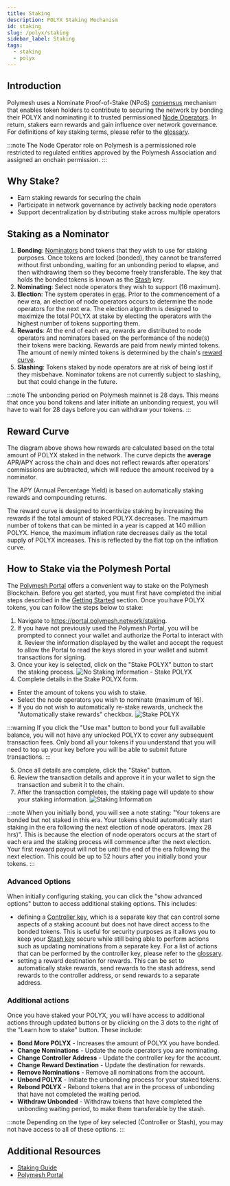 ```yaml
---
title: Staking
description: POLYX Staking Mechanism
id: staking
slug: /polyx/staking
sidebar_label: Staking
tags:
  - staking
  - polyx
---
```


## Introduction

Polymesh uses a Nominate Proof-of-Stake (NPoS) [consensus](/architecture#consensus) mechanism that enables token holders to contribute to securing the network by bonding their POLYX and nominating it to trusted permissioned [Node Operators](/glossary#node-operator). In return, stakers earn rewards and gain influence over network governance. For definitions of key staking terms, please refer to the [glossary](/glossary/#staking--node-operations).

:::note
The Node Operator role on Polymesh is a permissioned role restricted to regulated entities approved by the Polymesh Association and assigned an onchain permission.
:::

## Why Stake?

- Earn staking rewards for securing the chain
- Participate in network governance by actively backing node operators
- Support decentralization by distributing stake across multiple operators

## Staking as a Nominator

1. **Bonding**: [Nominators](/glossary#nominator) bond tokens that they wish to use for staking purposes. Once tokens are locked (bonded), they cannot be transferred without first unbonding, waiting for an unbonding period to elapse, and then withdrawing them so they become freely transferable. The key that holds the bonded tokens is known as the [Stash](/glossary#stash) key.
2. **Nominating**: Select node operators they wish to support (16 maximum).
3. **Election**: The system operates in [eras](/glossary#era). Prior to the commencement of a new era, an election of node operators occurs to determine the node operators for the next era. The election algorithm is designed to maximize the total POLYX at stake by electing the operators with the highest number of tokens supporting them.
4. **Rewards**: At the end of each era, rewards are distributed to node operators and nominators based on the performance of the node(s) their tokens were backing. Rewards are paid from newly minted tokens. The amount of newly minted tokens is determined by the chain's [reward curve](#reward-curve).
5. **Slashing**: Tokens staked by node operators are at risk of being lost if they misbehave. Nominator tokens are not currently subject to slashing, but that could change in the future.

:::note
The unbonding period on Polymesh mainnet is 28 days. This means that once you bond tokens and later initiate an unbonding request, you will have to wait for 28 days before you can withdraw your tokens.
:::

## Reward Curve

<RewardCurve />

The diagram above shows how rewards are calculated based on the total amount of POLYX staked in the network. The curve depicts the **average** APR/APY across the chain and does not reflect rewards after operators' commissions are subtracted, which will reduce the amount received by a nominator.

The APY (Annual Percentage Yield) is based on automatically staking rewards and compounding returns.

The reward curve is designed to incentivize staking by increasing the rewards if the total amount of staked POLYX decreases. The maximum number of tokens that can be minted in a year is capped at 140 million POLYX. Hence, the maximum inflation rate decreases daily as the total supply of POLYX increases. This is reflected by the flat top on the inflation curve.

## How to Stake via the Polymesh Portal

The [Polymesh Portal](https://portal.polymesh.network/) offers a convenient way to stake on the Polymesh Blockchain. Before you get started, you must first have completed the initial steps described in the [Getting Started](/getting-started/) section. Once you have POLYX tokens, you can follow the steps below to stake:

1. Navigate to https://portal.polymesh.network/staking.
2. If you have not previously used the Polymesh Portal, you will be prompted to connect your wallet and authorize the Portal to interact with it. Review the information displayed by the wallet and accept the request to allow the Portal to read the keys stored in your wallet and submit transactions for signing.
3. Once your key is selected, click on the "Stake POLYX" button to start the staking process.
   ![No Staking Information - Stake POLYX](images/staking/no-staking-information.png)
4. Complete details in the Stake POLYX form.

- Enter the amount of tokens you wish to stake.
- Select the node operators you wish to nominate (maximum of 16).
- If you do not wish to automatically re-stake rewards, uncheck the "Automatically stake rewards" checkbox.
  ![Stake POLYX](images/staking/stake-polyx.png)

:::warning
If you click the "Use max" button to bond your full available balance, you will not have any unlocked POLYX to cover any subsequent transaction fees. Only bond all your tokens if you understand that you will need to top up your key before you will be able to submit future transactions.
:::

5. Once all details are complete, click the "Stake" button.
6. Review the transaction details and approve it in your wallet to sign the transaction and submit it to the chain.
7. After the transaction completes, the staking page will update to show your staking information.
   ![Staking Information](images/staking/staking-account-details.png)

:::note
When you initially bond, you will see a note stating:
"Your tokens are bonded but not staked in this era. Your tokens should automatically start staking in the era following the next election of node operators. (max 28 hrs)".
This is because the election of node operators occurs at the start of each era and the staking process will commence after the next election. Your first reward payout will not be until the end of the era following the next election. This could be up to 52 hours after you initially bond your tokens.
:::

### Advanced Options

When initially configuring staking, you can click the "show advanced options" button to access additional staking options.
This includes:

- defining a [Controller key](/glossary#controller), which is a separate key that can control some aspects of a staking account but does not have direct access to the bonded tokens. This is useful for security purposes as it allows you to keep your [Stash key](/glossary#stash) secure while still being able to perform actions such as updating nominations from a separate key. For a list of actions that can be performed by the controller key, please refer to the [glossary](/glossary#controller).
- setting a reward destination for rewards. This can be set to automatically stake rewards, send rewards to the stash address, send rewards to the controller address, or send rewards to a separate address.

### Additional actions

Once you have staked your POLYX, you will have access to additional actions through updated buttons or by clicking on the 3 dots to the right of the "Learn how to stake" button. These include:

- **Bond More POLYX** - Increases the amount of POLYX you have bonded.
- **Change Nominations** - Update the node operators you are nominating.
- **Change Controller Address** - Update the controller key for the account.
- **Change Reward Destination** - Update the destination for rewards.
- **Remove Nominations** - Remove all nominations from the account.
- **Unbond POLYX** - Initiate the unbonding process for your staked tokens.
- **Rebond POLYX** - Rebond tokens that are in the process of unbonding that have not completed the waiting period.
- **Withdraw Unbonded** - Withdraw tokens that have completed the unbonding waiting period, to make them transferable by the stash.

:::note
Depending on the type of key selected (Controller or Stash), you may not have access to all of these options.
:::

## Additional Resources

- [Staking Guide](https://community.polymesh.live/hc/en-us/articles/12131464556060-How-to-stake-on-the-Polymesh-Portal)
- [Polymesh Portal](https://portal.polymesh.network/)
